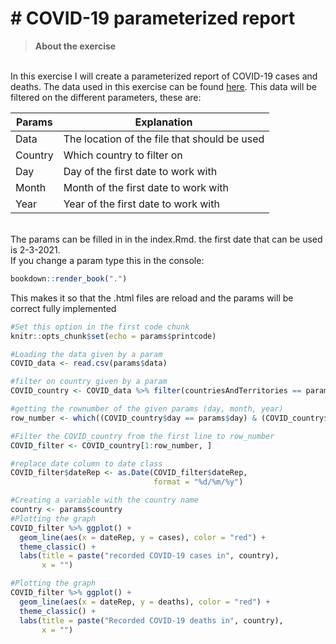 
# COVID-19 parameterized report{-}
================================================================================

>__About the exercise__

<br> 
In this exercise I will create a parameterized report of COVID-19 cases and deaths. The data used in this exercise can be found [here](https://www.ecdc.europa.eu/en/publications-data/data-daily-new-cases-covid-19-eueea-country). This data will be filtered on the different parameters, these are: 

Params | Explanation
------------- | ------------- 
Data | The location of the file that should be used
Country | Which country to filter on
Day | Day of the first date to work with
Month | Month of the first date to work with
Year | Year of the first date to work with
<br>
The params can be filled in in the index.Rmd. the first date that can be used is 2-3-2021.
<br>
If you change a param type this in the console: 

```{r loading book, eval=FALSE}
bookdown::render_book(".")
```

This makes it so that the .html files are reload and the params will be correct fully implemented


```{r loading and manipulating the data}
#Set this option in the first code chunk
knitr::opts_chunk$set(echo = params$printcode)

#Loading the data given by a param 
COVID_data <- read.csv(params$data)

#filter on country given by a param
COVID_country <- COVID_data %>% filter(countriesAndTerritories == params$country)

#getting the rownumber of the given params (day, month, year)
row_number <- which((COVID_country$day == params$day) & (COVID_country$month == params$month) & (COVID_country$year == params$year))

#Filter the COVID_country from the first line to row_number
COVID_filter <- COVID_country[1:row_number, ]

#replace date column to date class
COVID_filter$dateRep <- as.Date(COVID_filter$dateRep,
                                format = "%d/%m/%y")
```

```{r covid cases}
#Creating a variable with the country name
country <- params$country
#Plotting the graph
COVID_filter %>% ggplot() +
  geom_line(aes(x = dateRep, y = cases), color = "red") +
  theme_classic() +
  labs(title = paste("recorded COVID-19 cases in", country),
       x = "")
```

```{r covid deaths}
#Plotting the graph
COVID_filter %>% ggplot() +
  geom_line(aes(x = dateRep, y = deaths), color = "red") +
  theme_classic() +
  labs(title = paste("Recorded COVID-19 deaths in", country),
       x = "")
```
